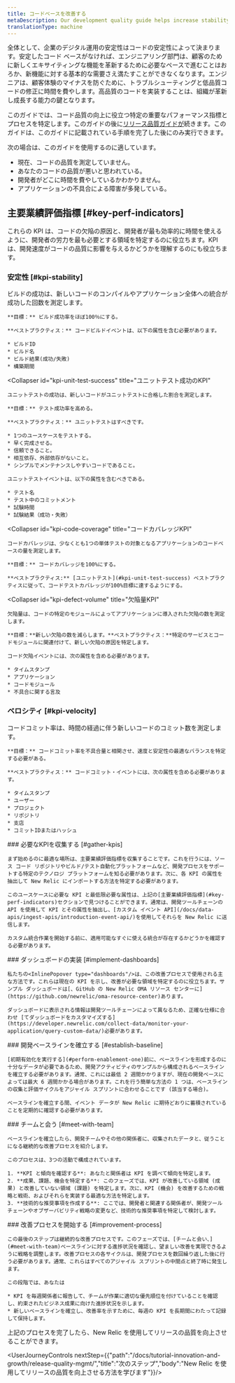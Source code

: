 ```yaml
---
title: コードベースを改善する
metaDescription: Our development quality guide helps increase stability by using New Relic to ensure that fewer defects are introduced into the code base.
translationType: machine
---
```


全体として、企業のデジタル運用の安定性はコードの安定性によって決まります。安定したコード ベースがなければ、エンジニアリング部門は、顧客のために新しくエキサイティングな機能を革新するために必要なペースで進むことはおろか、新機能に対する基本的な需要さえ満たすことができなくなります。エンジニアは、顧客体験のマイナスを防ぐために、トラブルシューティングと低品質コードの修正に時間を費やします。高品質のコードを実装することは、組織が革新し成長する能力の鍵となります。

このガイドでは、コード品質の向上に役立つ特定の重要なパフォーマンス指標とプロセスを特定します。このガイドの後に[リリース品質ガイドが](/docs/new-relic-solutions/observability-maturity/innovation-growth/release-quality-implementation-guide)続きます。このガイドは、このガイドに記載されている手順を完了した後にのみ実行できます。

次の場合は、このガイドを使用するのに適しています。

* 現在、コードの品質を測定していません。
* あなたのコードの品質が悪いと思われている。
* 開発者がどこに時間を費やしているかわかりません。
* アプリケーションの不具合による障害が多発している。

## 主要業績評価指標 [#key-perf-indicators]

これらの KPI は、コードの欠陥の原因と、開発者が最も効率的に時間を使えるように、開発者の労力を最も必要とする領域を特定するのに役立ちます。KPI は、開発速度がコードの品質に影響を与えるかどうかを理解するのにも役立ちます。

### 安定性 [#kpi-stability]

<CollapserGroup>
  <Collapser
    id="kpi-build-success"
    title="成功のKPIを構築する"
  >
    ビルドの成功は、新しいコードのコンパイルやアプリケーション全体への統合が成功した回数を測定します。

    **目標：** ビルド成功率をほぼ100％にする。

    **ベストプラクティス：** コードビルドイベントは、以下の属性を含む必要があります。

    * ビルドID
    * ビルド名
    * ビルド結果(成功/失敗)
    * 構築期間
  </Collapser>

  <Collapser
    id="kpi-unit-test-success"
    title="ユニットテスト成功のKPI"
  >
    ユニットテストの成功は、新しいコードがユニットテストに合格した割合を測定します。

    **目標：** テスト成功率を高める。

    **ベストプラクティス：** ユニットテストはすべきです。

    * 1つのユースケースをテストする。
    * 早く完成させる。
    * 信頼できること。
    * 相互依存、外部依存がないこと。
    * シンプルでメンテナンスしやすいコードであること。

    ユニットテストイベントは、以下の属性を含むべきである。

    * テスト名
    * テスト中のコミットメント
    * 試験時間
    * 試験結果（成功・失敗）
  </Collapser>

  <Collapser
    id="kpi-code-coverage"
    title="コードカバレッジKPI"
  >
    コードカバレッジは、少なくとも1つの単体テストの対象となるアプリケーションのコードベースの量を測定します。

    **目標：** コードカバレッジを100%にする。

    **ベストプラクティス:** [ユニットテスト](#kpi-unit-test-success) ベストプラクティスに従って、コードテストカバレッジが100%目標に達するようにする。
  </Collapser>

  <Collapser
    id="kpi-defect-volume"
    title="欠陥量KPI"
  >
    欠陥量は、コードの特定のモジュールによってアプリケーションに導入された欠陥の数を測定します。

    **目標：**新しい欠陥の数を減らします。**ベストプラクティス：**特定のサービスとコードモジュールに関連付けて、新しい欠陥の原因を特定します。

    コード欠陥イベントには、次の属性を含める必要があります。

    * タイムスタンプ
    * アプリケーション
    * コードモジュール
    * 不具合に関する言及
  </Collapser>
</CollapserGroup>

### ベロシティ [#kpi-velocity]

<CollapserGroup>
  <Collapser
    id="kpi-commit-volume"
    title="コードコミット量KPI"
  >
    コードコミット率は、時間の経過に伴う新しいコードのコミット数を測定します。

    **目標：** コードコミット率を不具合量と相関させ、速度と安定性の最適なバランスを特定する必要がある。

    **ベストプラクティス：** コードコミット・イベントには、次の属性を含める必要があります。

    * タイムスタンプ
    * ユーザー
    * プロジェクト
    * リポジトリ
    * 支店
    * コミットIDまたはハッシュ
  </Collapser>
</CollapserGroup>

<Steps>
  <Step>
    ### 必要なKPIを収集する [#gather-kpis]

    まず始めるのに最適な場所は、主要業績評価指標を収集することです。これを行うには、ソース コード リポジトリやビルド/テスト自動化プラットフォームなど、開発プロセスをサポートする特定のテクノロジ プラットフォームを知る必要があります。次に、各 KPI の属性を抽出して New Relic にインポートする方法を特定する必要があります。

    このユースケースに必要な KPI と最低限必要な属性は、上記の[主要業績評価指標](#key-perf-indicators)セクションで見つけることができます。通常は、開発ツールチェーンの API を使用して KPI とその属性を抽出し、[カスタム イベント API](/docs/data-apis/ingest-apis/introduction-event-api/)を使用してそれらを New Relic に送信します。

    カスタム統合作業を開始する前に、適用可能なすぐに使える統合が存在するかどうかを確認する必要があります。  

  </Step>

  <Step>
    ### ダッシュボードの実装 [#implement-dashboards]

    私たちの<InlinePopover type="dashboards"/>は、この改善プロセスで使用される主な方法です。これらは現在の KPI を示し、改善が必要な領域を特定するのに役立ちます。サンプル ダッシュボードは[、GitHub の New Relic OMA リソース センターに](https://github.com/newrelic/oma-resource-center)あります。

    ダッシュボードに表示される情報は開発ツールチェーンによって異なるため、正確な仕様に合わせ [てダッシュボードをカスタマイズする](https://developer.newrelic.com/collect-data/monitor-your-application/query-custom-data/)必要があります。  

  </Step>

  <Step>
    ### 開発ベースラインを確立する [#establish-baseline]

    [初期有効化を実行する](#perform-enablement-one)前に、ベースラインを形成するのに十分なデータが必要であるため、開発アクティビティのサンプルから構成されるベースラインを確立する必要があります。通常、これには最低 2 週間かかりますが、現在の開発ペースによっては最大 6 週間かかる場合があります。これを行う簡単な方法の 1 つは、ベースラインの収集と評価サイクルをアジャイル スプリントに合わせることです (該当する場合)。

    ベースラインを確立する間、イベント データが New Relic に期待どおりに蓄積されていることを定期的に確認する必要があります。  

  </Step>

  <Step>
    ### チームと会う [#meet-with-team]

    ベースラインを確立したら、開発チームやその他の関係者に、収集されたデータと、従うことになる継続的な改善プロセスを紹介します。

    このプロセスは、3つの活動で構成されています。

    1. **KPI と傾向を確認する**: あなたと関係者は KPI を調べて傾向を特定します。
    2. **成果、課題、機会を特定する**: このフェーズでは、KPI が改善している領域 (成果) と改善していない領域 (課題) を特定します。次に、KPI (機会) を改善するための戦略と戦術、およびそれらを実装する最適な方法を特定します。
    3. **技術的な推奨事項を作成する**: ここでは、開発者と関連する関係者が、開発ツールチェーンやオブザーバビリティ戦略の変更など、技術的な推奨事項を特定して検討します。
  </Step>

  <Step>
    ### 改善プロセスを開始する [#improvement-process]

    この最後のステップは継続的な改善プロセスです。このフェーズでは、[チームと会い、](#meet-with-team)ベースラインに対する進捗状況を確認し、望ましい改善を実現できるように戦略を調整します。改善プロセスの各サイクルは、開発プロセスを数回繰り返した後に行う必要があります。通常、これらはすべてのアジャイル スプリントの中間点と終了時に発生します。

    この段階では、あなたは

    * KPI を毎週関係者に報告して、チームが作業に適切な優先順位を付けていることを確認し、約束されたビジネス成果に向けた進捗状況を示します。
    * 新しいベースラインを確立し、改善率を示すために、毎週の KPI を長期間にわたって記録して保持します。  

  </Step>
</Steps>

上記のプロセスを完了したら、New Relic を使用してリリースの品質を向上させることができます。

<UserJourneyControls nextStep={{"path":"/docs/tutorial-innovation-and-growth/release-quality-mgmt/","title":"次のステップ","body":"New Relic を使用してリリースの品質を向上させる方法を学びます"}}/>